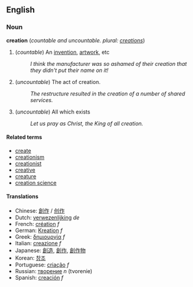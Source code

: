 ==English==
===Noun===
'''creation''' (''countable and uncountable. plural: [[creations]]'')

# (''countable'') An [[invention]], [[artwork]], etc
#:''I think the manufacturer was so ashamed of their creation that they didn't put their name on it!''
# (''uncountable'') The act of creation.
#:''The restructure resulted in the creation of a number of shared services.''
# (''uncountable'') All which exists<!-- biblical / philosophical sense? -->
#:''Let us pray as Christ, the King of all creation.''

====Related terms====
*[[create]]
*[[creationism]]
*[[creationist]]
*[[creative]]
*[[creature]]
*[[creation science]]

====Translations====
*Chinese: [[創作]] / [[创作]]
*Dutch: [[verwezenlijking]] ''de''
*French: [[création]] ''f''
*German: [[Kreation]] ''f''
*Greek: [[δημιουργία]] ''f''
*Italian: [[creazione]] ''f''
*Japanese: [[創造]], [[創作]], [[創作物]]
*Korean: [[창조]]
*Portuguese: [[criação]] ''f''
*Russian: [[творение]] ''n'' (tvorenie)
*Spanish: [[creación]] ''f''